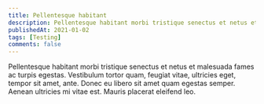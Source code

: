 ```yaml
---
title: Pellentesque habitant
description: Pellentesque habitant morbi tristique senectus et netus et malesuada fames ac turpis egestas.
publishedAt: 2021-01-02
tags: [Testing]
comments: false
---
```


Pellentesque habitant morbi tristique senectus et netus et malesuada fames ac turpis egestas.
Vestibulum tortor quam, feugiat vitae, ultricies eget, tempor sit amet, ante. Donec eu libero sit
amet quam egestas semper. Aenean ultricies mi vitae est. Mauris placerat eleifend leo.
